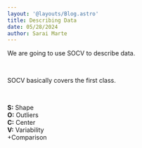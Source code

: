 ```yaml
---
layout: '@layouts/Blog.astro'
title: Describing Data
date: 05/28/2024
author: Sarai Marte
---
```


We are going to use SOCV to describe data.

&nbsp;&nbsp;&nbsp;&nbsp;

SOCV basically covers the first class.

&nbsp;&nbsp;&nbsp;&nbsp;

**S:** Shape       
**O:** Outliers  
**C:** Center  
**V:** Variability  
+Comparison  

&nbsp;&nbsp;&nbsp;&nbsp;

&nbsp;&nbsp;&nbsp;&nbsp;
